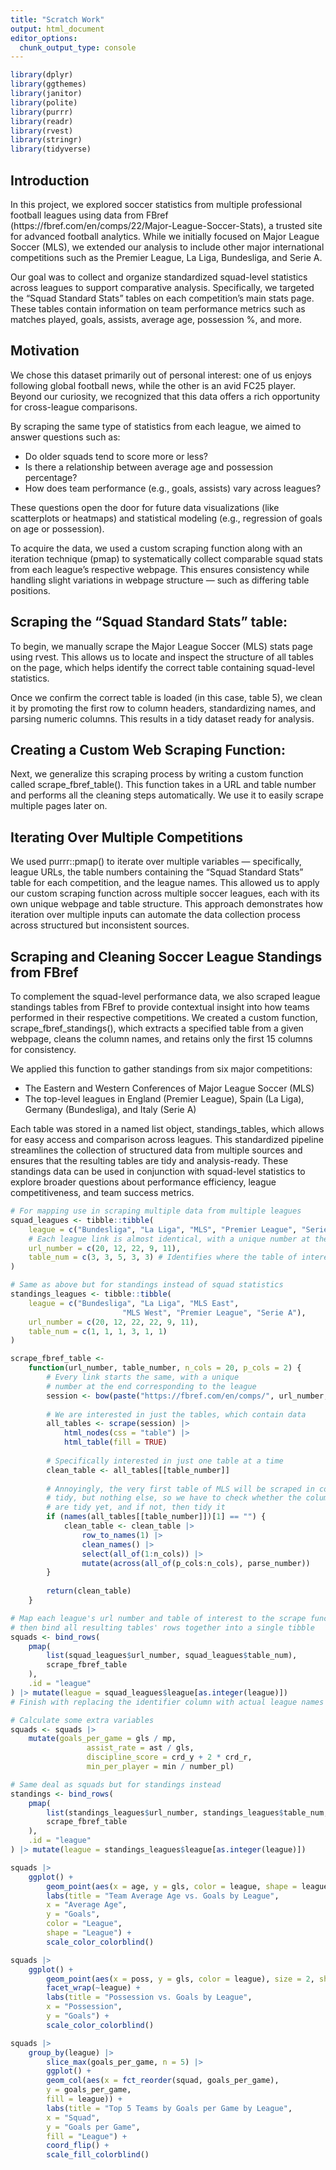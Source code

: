 ```yaml
---
title: "Scratch Work"
output: html_document
editor_options: 
  chunk_output_type: console
---
```


```r
library(dplyr)
library(ggthemes)
library(janitor)
library(polite)
library(purrr)
library(readr)
library(rvest)
library(stringr)
library(tidyverse)
```

## Introduction

In this project, we explored soccer statistics from multiple professional football leagues using data from FBref (https://fbref.com/en/comps/22/Major-League-Soccer-Stats), a trusted site for advanced football analytics. While we initially focused on Major League Soccer (MLS), we extended our analysis to include other major international competitions such as the Premier League, La Liga, Bundesliga, and Serie A.

Our goal was to collect and organize standardized squad-level statistics across leagues to support comparative analysis. Specifically, we targeted the "Squad Standard Stats" tables on each competition’s main stats page. These tables contain information on team performance metrics such as matches played, goals, assists, average age, possession %, and more.

## Motivation

We chose this dataset primarily out of personal interest: one of us enjoys following global football news, while the other is an avid FC25 player. Beyond our curiosity, we recognized that this data offers a rich opportunity for cross-league comparisons.

By scraping the same type of statistics from each league, we aimed to answer questions such as:

-   Do older squads tend to score more or less?
-   Is there a relationship between average age and possession percentage?
-   How does team performance (e.g., goals, assists) vary across leagues?

These questions open the door for future data visualizations (like scatterplots or heatmaps) and statistical modeling (e.g., regression of goals on age or possession).

To acquire the data, we used a custom scraping function along with an iteration technique (pmap) to systematically collect comparable squad stats from each league's respective webpage. This ensures consistency while handling slight variations in webpage structure — such as differing table positions.

## Scraping the “Squad Standard Stats” table:

To begin, we manually scrape the Major League Soccer (MLS) stats page using rvest. This allows us to locate and inspect the structure of all tables on the page, which helps identify the correct table containing squad-level statistics.

Once we confirm the correct table is loaded (in this case, table 5), we clean it by promoting the first row to column headers, standardizing names, and parsing numeric columns. This results in a tidy dataset ready for analysis.

## Creating a Custom Web Scraping Function:

Next, we generalize this scraping process by writing a custom function called scrape_fbref_table(). This function takes in a URL and table number and performs all the cleaning steps automatically. We use it to easily scrape multiple pages later on.

## Iterating Over Multiple Competitions

We used purrr::pmap() to iterate over multiple variables — specifically, league URLs, the table numbers containing the "Squad Standard Stats" table for each competition, and the league names. This allowed us to apply our custom scraping function across multiple soccer leagues, each with its own unique webpage and table structure. This approach demonstrates how iteration over multiple inputs can automate the data collection process across structured but inconsistent sources.

## Scraping and Cleaning Soccer League Standings from FBref

To complement the squad-level performance data, we also scraped league standings tables from FBref to provide contextual insight into how teams performed in their respective competitions. We created a custom function, scrape_fbref_standings(), which extracts a specified table from a given webpage, cleans the column names, and retains only the first 15 columns for consistency.

We applied this function to gather standings from six major competitions:

- The Eastern and Western Conferences of Major League Soccer (MLS)
- The top-level leagues in England (Premier League), Spain (La Liga), Germany (Bundesliga), and Italy (Serie A)

Each table was stored in a named list object, standings_tables, which allows for easy access and comparison across leagues. This standardized pipeline streamlines the collection of structured data from multiple sources and ensures that the resulting tables are tidy and analysis-ready. These standings data can be used in conjunction with squad-level statistics to explore broader questions about performance efficiency, league competitiveness, and team success metrics.

```r
# For mapping use in scraping multiple data from multiple leagues
squad_leagues <- tibble::tibble(
	league = c("Bundesliga", "La Liga", "MLS", "Premier League", "Serie A"),
	# Each league link is almost identical, with a unique number at the end
	url_number = c(20, 12, 22, 9, 11),
	table_num = c(3, 3, 5, 3, 3) # Identifies where the table of interest is
)

# Same as above but for standings instead of squad statistics
standings_leagues <- tibble::tibble(
	league = c("Bundesliga", "La Liga", "MLS East",
						 "MLS West", "Premier League", "Serie A"),
	url_number = c(20, 12, 22, 22, 9, 11),
	table_num = c(1, 1, 1, 3, 1, 1)
)
```

```r
scrape_fbref_table <-
	function(url_number, table_number, n_cols = 20, p_cols = 2) {
		# Every link starts the same, with a unique
		# number at the end corresponding to the league
		session <- bow(paste("https://fbref.com/en/comps/", url_number, sep = ""))
		
		# We are interested in just the tables, which contain data
		all_tables <- scrape(session) |> 
			html_nodes(css = "table") |> 
			html_table(fill = TRUE)
		
		# Specifically interested in just one table at a time
		clean_table <- all_tables[[table_number]]
		
		# Annoyingly, the very first table of MLS will be scraped in completely
		# tidy, but nothing else, so we have to check whether the column names
		# are tidy yet, and if not, then tidy it
		if (names(all_tables[[table_number]])[1] == "") {
			clean_table <- clean_table |> 
				row_to_names(1) |> 
				clean_names() |> 
				select(all_of(1:n_cols)) |> 
				mutate(across(all_of(p_cols:n_cols), parse_number))
		}
	
		return(clean_table)
	}
```

```r
# Map each league's url number and table of interest to the scrape function
# then bind all resulting tables' rows together into a single tibble
squads <- bind_rows(
	pmap(
		list(squad_leagues$url_number, squad_leagues$table_num),
		scrape_fbref_table
	),
	.id = "league"
) |> mutate(league = squad_leagues$league[as.integer(league)])
# Finish with replacing the identifier column with actual league names
```

```r
# Calculate some extra variables
squads <- squads |> 
	mutate(goals_per_game = gls / mp,
				 assist_rate = ast / gls,
				 discipline_score = crd_y + 2 * crd_r,
				 min_per_player = min / number_pl)
```

```r
# Same deal as squads but for standings instead
standings <- bind_rows(
	pmap(
		list(standings_leagues$url_number, standings_leagues$table_num, replicate(6, 15), replicate(6, 3)),
		scrape_fbref_table
	),
	.id = "league"
) |> mutate(league = standings_leagues$league[as.integer(league)])
```

```r
squads |> 
	ggplot() +
		geom_point(aes(x = age, y = gls, color = league, shape = league), size = 3) +
		labs(title = "Team Average Age vs. Goals by League",
		x = "Average Age",
		y = "Goals",
		color = "League",
		shape = "League") +
		scale_color_colorblind()
```

```r
squads |> 
	ggplot() +
		geom_point(aes(x = poss, y = gls, color = league), size = 2, show.legend = F) +
		facet_wrap(~league) +
		labs(title = "Possession vs. Goals by League",
		x = "Possession",
		y = "Goals") +
		scale_color_colorblind()
```

```r
squads |>
	group_by(league) |> 
		slice_max(goals_per_game, n = 5) |> 
		ggplot() +
		geom_col(aes(x = fct_reorder(squad, goals_per_game),
		y = goals_per_game,
		fill = league)) +
		labs(title = "Top 5 Teams by Goals per Game by League",
		x = "Squad",
		y = "Goals per Game",
		fill = "League") +
		coord_flip() +
		scale_fill_colorblind()
```

